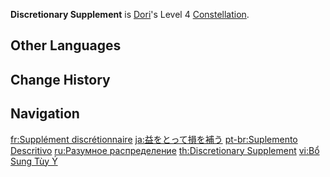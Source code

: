 {{Constellation Infobox
|image         = Constellation Discretionary Supplement.png
|character     = Dori
|level         = 4
|description   = The character connected to the Jinni will obtain the following buffs based on their current HP and Energy:<ul><li>When their [[HP]] is lower than 50%, they gain 50% [[Incoming Healing Bonus]].</li><li>When their [[Energy]] is less than 50%, they gain 30% [[Energy Recharge]].</li></ul>
|scale_att1    = 
|utility1      = Incoming Healing Bonus
|utility2      = Energy Recharge
}}
'''Discretionary Supplement''' is [[Dori]]'s Level 4 [[Constellation]].

==Other Languages==
{{Other Languages
|en      = Discretionary Supplement
|zhs     = 酌盈剂虚
|zhs_rm  = Zhuóyíng-jìxū
|zht     = 酌盈劑虛
|zht_rm  = Zhuóyíng-jìxū
|zh_tl   = Pouring Surplus to Adjust for Emptiness
|zh_note = A ''{{w|chengyu}}'' meaning "to use excess to make up for deficiencies or losses."
|ja      = 益をとって損を補う
|ja_rm   = Eki wo Totte Son wo Oginau
|ja_tl   = Taking Gains to Make Up for Loss
|ko      = 적자 보충
|ko_tl   = Deficit Supplement
|es      = Compensación de pérdidas
|es_tl   = Compensation of Losses
|fr      = Supplément discrétionnaire
|fr_tl   = Discretionary Supplement
|ru      = Разумное распределение
|ru_tl   = Reasonable Distribution
|th      = Discretionary Supplement
|vi      = Bổ Sung Tùy Ý
|vi_tl   = 
|de      = Zuschlag für Defizite
|de_tl   = Surcharge for Deficits
|id      = Discretionary Supplement
|pt      = Suplemento Descritivo
|pt_tl   = 
|tr      = İsteğe Bağlı Takviye
|tr_tl   = Optional Supplement
|it      = Supplemento all'occorrenza
|it_tl   = Discretionary Supplement
}}

==Change History==
{{Change History|3.0}}

==Navigation==
{{Talent Navbox|Dori}}

[[fr:Supplément discrétionnaire]]
[[ja:益をとって損を補う]]
[[pt-br:Suplemento Descritivo]]
[[ru:Разумное распределение]]
[[th:Discretionary Supplement]]
[[vi:Bổ Sung Tùy Ý]]